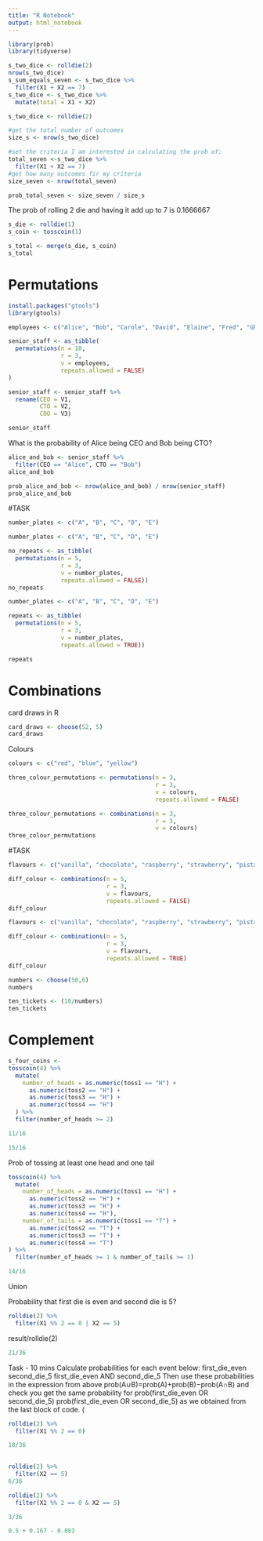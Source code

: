 ```yaml
---
title: "R Notebook"
output: html_notebook
---
```


```r
library(prob)
library(tidyverse)
```



```r
s_two_dice <- rolldie(2)
nrow(s_two_dice)
s_sum_equals_seven <- s_two_dice %>%
  filter(X1 + X2 == 7)
s_two_dice <- s_two_dice %>%
  mutate(total = X1 + X2)
```


```r
s_two_dice <- rolldie(2)

#get the total number of outcomes
size_s <- nrow(s_two_dice)
```

```r
#set the criteria I am interested in calculating the prob of:
total_seven <-s_two_dice %>% 
  filter(X1 + X2 == 7)
#get how many outcomes fir my criteria
size_seven <- nrow(total_seven)
```

```r
prob_total_seven <- size_seven / size_s
```

The prob of rolling 2 die and having it add up to 7 is 0.1666667



```r
s_die <- rolldie(1)
s_coin <- tosscoin(1)

s_total <- merge(s_die, s_coin)
s_total


```



# Permutations

```r
install.packages("gtools")
library(gtools)
```

```r
employees <- c("Alice", "Bob", "Carole", "David", "Elaine", "Fred", "Ghislaine", "Hua", "Inigo", "Hugo")
```


```r
senior_staff <- as_tibble(
  permutations(n = 10,
               r = 3,
               v = employees,
               repeats.allowed = FALSE)
)
```

```r
senior_staff <- senior_staff %>% 
  rename(CEO = V1,
         CTO = V2,
         COO = V3)

senior_staff
```

What is the probability of Alice being CEO and Bob being CTO?

```r
alice_and_bob <- senior_staff %>% 
  filter(CEO == "Alice", CTO == "Bob")
alice_and_bob
```

```r
prob_alice_and_bob <- nrow(alice_and_bob) / nrow(senior_staff)
prob_alice_and_bob
```


#TASK
```r
number_plates <- c("A", "B", "C", "D", "E")
```

```r

number_plates <- c("A", "B", "C", "D", "E")

no_repeats <- as_tibble(
  permutations(n = 5,
               r = 3,
               v = number_plates,
               repeats.allowed = FALSE))
no_repeats
```

```r
number_plates <- c("A", "B", "C", "D", "E")

repeats <- as_tibble(
  permutations(n = 5,
               r = 3,
               v = number_plates,
               repeats.allowed = TRUE))

repeats
```


# Combinations

card draws in R

```r
card_draws <- choose(52, 5)
card_draws
```
Colours 
```r
colours <- c("red", "blue", "yellow")

three_colour_permutations <- permutations(n = 3, 
                                          r = 3, 
                                          v = colours,
                                          repeats.allowed = FALSE)
```

```r
three_colour_permutations <- combinations(n = 3,
                                          r = 3,
                                          v = colours)
three_colour_permutations
```


#TASK
```r
flavours <- c("vanilla", "chocolate", "raspberry", "strawberry", "pistachio") 

diff_colour <- combinations(n = 5,
                            r = 3,
                            v = flavours,
                            repeats.allowed = FALSE)
diff_colour
```

```r
flavours <- c("vanilla", "chocolate", "raspberry", "strawberry", "pistachio") 

diff_colour <- combinations(n = 5,
                            r = 3,
                            v = flavours,
                            repeats.allowed = TRUE)
diff_colour
```

```r
numbers <- choose(50,6)
numbers


```

```r


ten_tickets <- (10/numbers)
ten_tickets
```

# Complement

```r
s_four_coins <-
tosscoin(4) %>% 
  mutate(
    number_of_heads = as.numeric(toss1 == "H") +
      as.numeric(toss2 == "H") +
      as.numeric(toss3 == "H") +
      as.numeric(toss4 == "H")
  ) %>% 
  filter(number_of_heads >= 2)

```

```r
11/16
```


```r
15/16
```


Prob of tossing at least one head and one tail
```r
tosscoin(4) %>% 
  mutate(
    number_of_heads = as.numeric(toss1 == "H") +
      as.numeric(toss2 == "H") +
      as.numeric(toss3 == "H") +
      as.numeric(toss4 == "H"),
    number_of_tails = as.numeric(toss1 == "T") +
      as.numeric(toss2 == "T") +
      as.numeric(toss3 == "T") +
      as.numeric(toss4 == "T")
) %>% 
  filter(number_of_heads >= 1 & number_of_tails >= 1)

```

```r
14/16
```

Union

Probability that first die is even and second die is 5?

```r
rolldie(2) %>% 
  filter(X1 %% 2 == 0 | X2 == 5)
```
result/rolldie(2)
```r
21/36
```

Task - 10 mins
Calculate probabilities for each event below:
first_die_even
second_die_5
first_die_even AND second_die_5
Then use these probabilities in the expression from above
prob(A∪B)=prob(A)+prob(B)−prob(A∩B)
and check you get the same probability for prob(first_die_even OR second_die_5)
prob(first_die_even OR second_die_5) as we obtained from the last block of code. (

```r
rolldie(2) %>% 
  filter(X1 %% 2 == 0)

18/36
  
```

```r
rolldie(2) %>% 
  filter(X2 == 5)
6/36

```


```r
rolldie(2) %>% 
  filter(X1 %% 2 == 0 & X2 == 5)

3/36
```

```r
0.5 + 0.167 - 0.083
```










































